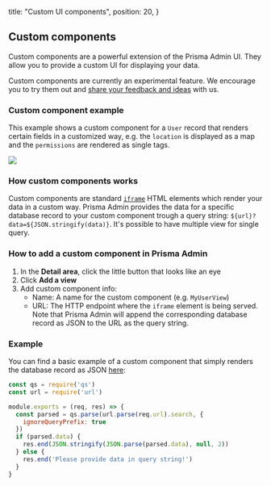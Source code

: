
  title: "Custom UI components",
  position: 20,
}

## Custom components

Custom components are a powerful extension of the Prisma Admin UI. They allow you to provide a custom UI for displaying your data. 

<Warning>

Custom components are currently an experimental feature. We encourage you to try them out and [share your feedback and ideas](https://github.com/prisma/prisma-admin-feedback/issues) with us.

</Warning>

### Custom component example

This example shows a custom component for a `User` record that renders certain fields in a customized way, e.g. the `location` is displayed as a map and the `permissions` are rendered as single tags.

![](https://i.imgur.com/yZ8MosF.png)

### How custom components works

Custom components are standard [`iframe`](https://en.wikipedia.org/wiki/HTML_element#Frames) HTML elements which render your data in a custom way. Prisma Admin provides the data for a specific database record to your custom component trough a query string: `${url}?data=${JSON.stringify(data)}`. It's possible to have multiple view for single query. 

### How to add a custom component in Prisma Admin 

1. In the **Detail area**, click the little button that looks like an eye
1. Click **Add a view** 
1. Add custom component info:
    - Name: A name for the custom component (e.g. `MyUserView`)
    - URL:  The HTTP endpoint where the `iframe` element is being served. Note that Prisma Admin will append the corresponding database record as JSON to the URL as the query string.

### Example

You can find a basic example of a custom component that simply renders the database record as JSON [here](https://github.com/Huvik/Custom-view):

```js
const qs = require('qs')
const url = require('url')

module.exports = (req, res) => {
  const parsed = qs.parse(url.parse(req.url).search, {
    ignoreQueryPrefix: true
  })
  if (parsed.data) {
    res.end(JSON.stringify(JSON.parse(parsed.data), null, 2))
  } else {
    res.end('Please provide data in query string!')
  }
}
```
